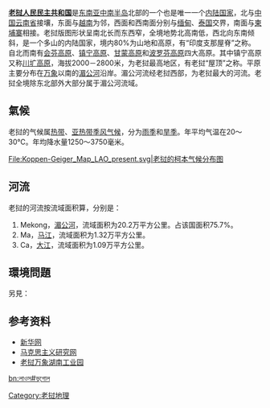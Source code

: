 {{Country geography
|name = 老挝
|map =Laos Topography.png
|map size = 250px
|continent = [[亚洲|亚洲]]
|region = [[东南亚|东南亚]]
|coordinates =
|area ranking = 世界排名第83
|km area = 236,800 
|percent land = 97.5%
|percent water = 2.5% 
|km coastline =
|borders =缅甸：235 km；<br />柬埔寨：541 km；<br />中国：423 km；<br />泰国：1,754 km；<br />越南：2,130 km
|highest point = [[比亚山|比亚山]] 2,817 m
|lowest point =  [[湄公河|湄公河]] 70 m
|longest river = [[湄公河|湄公河]] 
|largest lake =  
}}

{{Refimprove|time=2021-02-03T06:17:10+00:00}}

'''[[老挝人民民主共和国|老挝人民民主共和国]]'''是[[东南亚|东南亚]][[中南半岛|中南半岛]]北部的一个也是唯一一个[[内陆国家|内陆国家]]，北与[[中国|中国]][[云南省|云南省]]接壤，东面与[[越南|越南]]为邻，西面和西南面分别与[[缅甸|缅甸]]、[[泰国|泰国]]交界，南面与[[柬埔寨|柬埔寨]]相接。老挝版图形状呈南北长而东西窄，全境地势北高南低，西北向东南倾斜，是一个多山的内陆国家，境内80%为山地和高原，有“印度支那屋脊”之称。自北而南有[[会芬高原|会芬高原]]、[[镇宁高原|镇宁高原]]、[[甘蒙高原|甘蒙高原]]和[[波罗芬高原|波罗芬高原]]四大高原。其中镇宁高原又称[[川圹高原|川圹高原]]，海拔2000－2800米，为老挝最高地区，有老挝“屋顶”之称。平原主要分布在[[万象|万象]]以南的[[湄公河|湄公河]]沿岸。湄公河流经老挝西部，为老挝最大的河流。老挝全境除东北部外大部分属于湄公河流域。

== 氣候 ==

老挝的气候属[[热带|热带]]、[[亚热带季风气候|亚热带季风气候]]，分为[[雨季|雨季]]和[[旱季|旱季]]。年平均气温在20～30℃。年均降水量1250～3750毫米。

<gallery>
File:Koppen-Geiger_Map_LAO_present.svg|老挝的[[柯本气候分类法|柯本气候分布图]]
</gallery>

==河流==
老挝的河流按流域面积算，分别是：
# Mekong，[[湄公河|湄公河]]，流域面积为20.2万平方公里。占该国面积75.7%。
# Ma，[[马江|马江]]，流域面积为1.32万平方公里。
# Ca，[[大江|大江]]，流域面积为1.09万平方公里。

== 環境問題 ==

另見：{{le|寮國非法採伐問題|Deforestation in Laos|寮國非法採伐問題}}

==参考资料==
*[https://web.archive.org/web/20110809091114/http://news.xinhuanet.com/ziliao/2002-06/18/content_445536.htm 新华网]
*[http://mkszy.cass.cn/file/200512198332.html 马克思主义研究网]{{dead link|date=2018年4月 |bot=InternetArchiveBot |fix-attempted=yes }}
*[https://web.archive.org/web/20111222222529/http://www.laoshn.com/index.php?c=msg&id=172& 老挝万象湖南工业园]
{{亚洲题目|地理}}
{{亚洲地理小作品}}
[[Category:老挝地理|Category:老挝地理]]

[[bn:লাওস#ভূগোল|bn:লাওস#ভূগোল]]